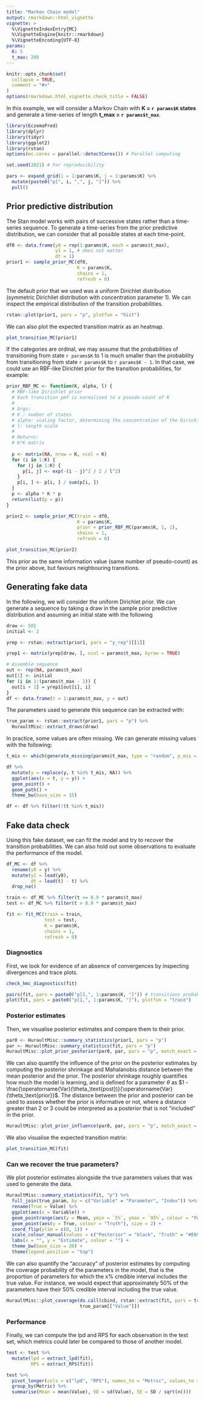 ```yaml
---
title: "Markov Chain model"
output: rmarkdown::html_vignette
vignette: >
  %\VignetteIndexEntry{MC}
  %\VignetteEngine{knitr::rmarkdown}
  %\VignetteEncoding{UTF-8}
params:
  K: 5
  t_max: 200
---
```

  
```r
knitr::opts_chunk$set(
  collapse = TRUE,
  comment = "#>"
)
options(rmarkdown.html_vignette.check_title = FALSE)
```

In this example, we will consider a Markov Chain with **K = `r params$K` states** and generate a time-series of length **t_max = `r params$t_max`**.

```r
library(EczemaPred)
library(dplyr)
library(tidyr)
library(ggplot2)
library(rstan)
options(mc.cores = parallel::detectCores()) # Parallel computing

set.seed(2021) # For reproducibility
```

```r
pars <- expand_grid(i = 1:params$K, j = 1:params$K) %>%
  mutate(paste0("p[", i, ",", j, "]")) %>%
  pull()
```
  
## Prior predictive distribution
  
The Stan model works with pairs of successive states rather than a time-series sequence.
To generate a time-series from the prior predictive distribution, we can consider that all possible states at each time-point.
  
```r
df0 <- data.frame(y0 = rep(1:params$K, each = params$t_max),
                  y1 = 1, # does not matter
                  dt = 1)
prior1 <- sample_prior_MC(df0,
                          K = params$K,
                          chains = 1,
                          refresh = 0)
```
  
The default prior that we used was a uniform Dirichlet distribution (symmetric Dirichilet distribution with concentration parameter 1).
We can inspect the empirical distribution of the transition probabilities.
  
```r
rstan::plot(prior1, pars = "p", plotfun = "hist")
```

We can also plot the expected transition matrix as an heatmap.

```r
plot_transition_MC(prior1)
```

If the categories are ordinal, we may assume that the probabilities of transitioning from state `r params$K` to 1 is much smaller than the probability from transitioning from state `r params$K` to `r params$K - 1`.
In that case, we could use an RBF-like Dirichlet prior for the transition probabilities, for example:

```r
prior_RBF_MC <- function(K, alpha, l) {
  # RBF-like Dirichlet prior
  # Each transition pmf is normalised to a pseudo-count of K
  #
  # Args:
  # K : number of states
  # alpha: scaling factor, determining the concentration of the Dirichlet distribution
  # l: length scale
  #
  # Returns:
  # K*K matrix
  
  p <- matrix(NA, nrow = K, ncol = K)
  for (i in 1:K) {
    for (j in 1:K) {
      p[i, j] <- exp(-(i - j)^2 / 2 / l^2)
    }
    p[i, ] <- p[i, ] / sum(p[i, ])
  }
  p <- alpha * K * p
  return(list(p = p))
}

prior2 <- sample_prior_MC(train = df0,
                          K = params$K,
                          prior = prior_RBF_MC(params$K, 1, 1),
                          chains = 1,
                          refresh = 0)

plot_transition_MC(prior2)
```

This prior as the same information value (same number of pseudo-count) as the prior above, but favours neighbouring transitions.

## Generating fake data

In the following, we will consider the uniform Dirichlet prior.
We can generate a sequence by taking a draw in the sample prior predictive distribution and assuming an initial state with the following

```r
draw <- 501
initial <- 2

yrep <- rstan::extract(prior1, pars = "y_rep")[[1]]

yrep1 <- matrix(yrep[draw, ], ncol = params$t_max, byrow = TRUE)

# Assemble sequence
out <- rep(NA, params$t_max)
out[1] <- initial
for (i in 1:(params$t_max - 1)) {
  out[i + 1] = yrep1[out[i], i]
}
df <- data.frame(t = 1:params$t_max, y = out)
```

The parameters used to generate this sequence can be extracted with:

```r
true_param <- rstan::extract(prior1, pars = "p") %>%
  HuraultMisc::extract_draws(draw)
```

In practice, some values are often missing.
We can generate missing values with the following:

```r
t_mis <- which(generate_missing(params$t_max, type = "random", p_mis = 0.2))

df %>%
  mutate(y = replace(y, t %in% t_mis, NA)) %>%
  ggplot(aes(x = t, y = y)) +
  geom_point() +
  geom_path() +
  theme_bw(base_size = 15)

df <- df %>% filter(!(t %in% t_mis))
```

## Fake data check

Using this fake dataset, we can fit the model and try to recover the transition probabilities.
We can also hold out some observations to evaluate the performance of the model.

```r
df_MC <- df %>%
  rename(y0 = y) %>%
  mutate(y1 = lead(y0),
         dt = lead(t) - t) %>%
  drop_na()

train <- df_MC %>% filter(t <= 0.9 * params$t_max)
test <- df_MC %>% filter(t > 0.9 * params$t_max)

fit <- fit_MC(train = train,
              test = test,
              K = params$K,
              chains = 1,
              refresh = 0)
```

### Diagnostics

First, we look for evidence of an absence of convergences by inspecting divergences and trace plots.

```r
check_hmc_diagnostics(fit)

pairs(fit, pars = paste0("p[1,", 1:params$K, "]")) # transitions probabilities from state 1
plot(fit, pars = paste0("p[1,", 1:params$K, "]"), plotfun = "trace")
```

### Posterior estimates

Then, we visualise posterior estimates and compare them to their prior.

```r
par0 <- HuraultMisc::summary_statistics(prior1, pars = "p")
par <- HuraultMisc::summary_statistics(fit, pars = "p")
HuraultMisc::plot_prior_posterior(par0, par, pars = "p", match_exact = FALSE)
```

We can also quantify the influence of the prior on the posterior estimates by computing the posterior shrinkage and Mahalanobis distance between the mean posterior and the prior.
The posterior shrinkage roughly quantifies how much the model is learning, and is defined for a parameter $\theta$ as $1 - \frac{\operatorname{Var}(\theta_\text{post})}{\operatorname{Var}(\theta_\text{prior}}$.
The distance between the prior and posterior can be used to assess whether the prior is informative or not, where a distance greater than 2 or 3 could be interpreted as a posterior that is not "included" in the prior.

```r
HuraultMisc::plot_prior_influence(par0, par, pars = "p", match_exact = FALSE)
```

We also visualise the expected transition matrix:

```r
plot_transition_MC(fit)
```

### Can we recover the true parameters?

We plot posterior estimates alongside the true parameters values that was used to generate the data.

```r
HuraultMisc::summary_statistics(fit, "p") %>%
  full_join(true_param, by = c("Variable" = "Parameter", "Index")) %>%
  rename(True = Value) %>%
  ggplot(aes(x = Variable)) +
  geom_pointrange(aes(y = Mean, ymin = `5%`, ymax = `95%`, colour = "Posterior")) +
  geom_point(aes(y = True, colour = "Truth"), size = 2) +
  coord_flip(ylim = c(0, 1)) +
  scale_colour_manual(values = c("Posterior" = "black", "Truth" = "#E69F00")) +
  labs(x = "", y = "Estimate", colour = "") +
  theme_bw(base_size = 20) +
  theme(legend.position = "top")
```

We can also quantify the "accuracy" of posterior estimates by computing the coverage probability of the parameters in the model, that is the proportion of parameters for which the x% credible interval includes the true value.
For instance, we would expect that approximately 50% of the parameters have their 50% credible interval including the true value.

```r
HuraultMisc::plot_coverage(do.call(cbind, rstan::extract(fit, pars = true_param[["Parameter"]])),
                           true_param[["Value"]])
```

### Performance

Finally, we can compute the lpd and RPS for each observation in the test set, which metrics could later be compared to those of another model.

```r
test <- test %>%
  mutate(lpd = extract_lpd(fit),
         RPS = extract_RPS(fit))

test %>%
  pivot_longer(cols = c("lpd", "RPS"), names_to = "Metric", values_to = "Value") %>%
  group_by(Metric) %>%
  summarise(Mean = mean(Value), SD = sd(Value), SE = SD / sqrt(n()))
```
